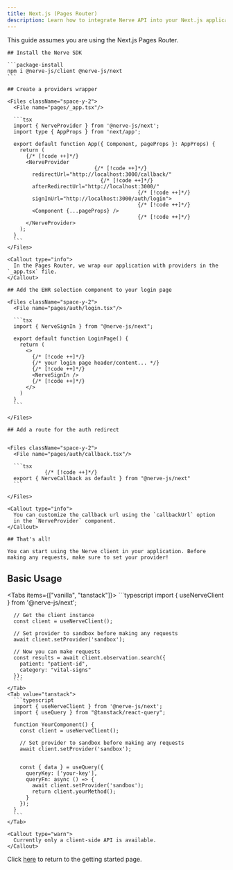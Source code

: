 ```yaml
---
title: Next.js (Pages Router)
description: Learn how to integrate Nerve API into your Next.js application.
---
```




<Callout type="info">
  This guide assumes you are using the Next.js Pages Router.
</Callout>

<Steps>
  <Step>

    ## Install the Nerve SDK

    ```package-install
    npm i @nerve-js/client @nerve-js/next
    ```

  </Step>

  <Step>

    ## Create a providers wrapper

    <Files className="space-y-2">
      <File name="pages/_app.tsx"/>

      ```tsx
      import { NerveProvider } from '@nerve-js/next';
      import type { AppProps } from 'next/app';

      export default function App({ Component, pageProps }: AppProps) {
        return (
          {/* [!code ++]*/}
          <NerveProvider
                                {/* [!code ++]*/}
            redirectUrl="http://localhost:3000/callback/"
                                  {/* [!code ++]*/}
            afterRedirectUrl="http://localhost:3000/"
                                              {/* [!code ++]*/}
            signInUrl="http://localhost:3000/auth/login">
                                              {/* [!code ++]*/}
            <Component {...pageProps} />
                                              {/* [!code ++]*/}
          </NerveProvider>
        );
      }
      ```
    </Files>

    <Callout type="info">
      In the Pages Router, we wrap our application with providers in the `_app.tsx` file.
    </Callout>

  </Step>

  <Step>

    ## Add the EHR selection component to your login page

    <Files className="space-y-2">
      <File name="pages/auth/login.tsx"/>

      ```tsx
      import { NerveSignIn } from "@nerve-js/next";

      export default function LoginPage() {
        return (
          <>
            {/* [!code ++]*/}
            {/* your login page header/content... */}
            {/* [!code ++]*/}
            <NerveSignIn />
            {/* [!code ++]*/}
          </>
        )
      }
      ```

    </Files>

  </Step>

  <Step>

    ## Add a route for the auth redirect


    <Files className="space-y-2">
      <File name="pages/auth/callback.tsx"/>

      ```tsx
                {/* [!code ++]*/}
      export { NerveCallback as default } from "@nerve-js/next"
      ```

    </Files>

    <Callout type="info">
      You can customize the callback url using the `callbackUrl` option
      in the `NerveProvider` component.
    </Callout>

  </Step>

  <Step>

    ## That's all!

    You can start using the Nerve client in your application. Before making any requests, make sure to set your provider!


  ## Basic Usage

  <Tabs items={["vanilla", "tanstack"]}>
    <Tab value="vanilla">
      ```typescript
      import { useNerveClient } from '@nerve-js/next';

      // Get the client instance
      const client = useNerveClient();
      
      // Set provider to sandbox before making any requests
      await client.setProvider('sandbox');

      // Now you can make requests
      const results = await client.observation.search({
        patient: "patient-id",
        category: "vital-signs"
      });
      ```
    </Tab>
    <Tab value="tanstack">
      ```typescript
      import { useNerveClient } from '@nerve-js/next';
      import { useQuery } from "@tanstack/react-query";

      function YourComponent() {
        const client = useNerveClient();

        // Set provider to sandbox before making any requests
        await client.setProvider('sandbox');


        const { data } = useQuery({
          queryKey: ['your-key'],
          queryFn: async () => {
            await client.setProvider('sandbox');
            return client.yourMethod();
          }
        });
      }
      ```
    </Tab>
  </Tabs>

    <Callout type="warn">
      Currently only a client-side API is available.
    </Callout>


  </Step>

</Steps>

Click [here](/) to return to the getting started page.
